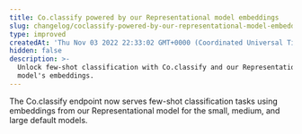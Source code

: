 ```yaml
---
title: Co.classify powered by our Representational model embeddings
slug: changelog/coclassify-powered-by-our-representational-model-embeddings
type: improved
createdAt: 'Thu Nov 03 2022 22:33:02 GMT+0000 (Coordinated Universal Time)'
hidden: false
description: >-
  Unlock few-shot classification with Co.classify and our Representational
  model's embeddings.
---
```

The Co.classify endpoint now serves few-shot classification tasks using embeddings from our Representational model for the small, medium, and large default models.
